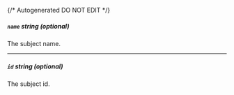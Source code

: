 {/* Autogenerated DO NOT EDIT  */}
##### `name` _string (optional)_
The subject name.

---
##### `id` _string (optional)_
The subject id.


